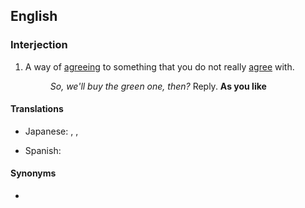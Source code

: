 ==English==

===Interjection===
{{en-interj}}

# A way of [[agreeing]] to something that you do not really [[agree]] with.
#: ''So, we'll buy the green one, then?'' Reply. '''As you like'''

====Translations====
{{trans-top|way of agreeing}}
* Japanese: {{t|ja|どうぞお好きな様に|tr=どうぞおすきなように, dōzo o-suki-na yōni|sc=Jpan}} {{qualifier|formally}}, {{t|ja|どうぞご勝手に|tr=どうぞごかってに, dōzo go-katte-ni|sc=Jpan}} {{qualifier|politely}}, {{t|ja|好きにすれば|tr=すきにすれば, suki-ni sureba|sc=Jpan}} {{qualifier|arrogantly}}
{{trans-mid}}
* Spanish: {{t|es|como quieras}}
{{trans-bottom}}

====Synonyms====
* {{l|en|as you wish}}